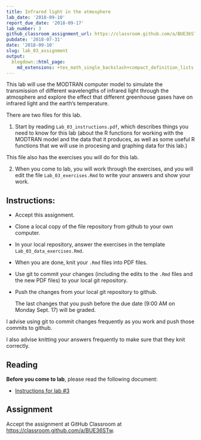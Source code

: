 ```yaml
---
title: Infrared light in the atmosphere
lab_date: '2018-09-10'
report_due_date: '2018-09-17'
lab_number: 3
github_classroom_assignment_url: https://classroom.github.com/a/BUE36STw
pubdate: '2018-07-31'
date: '2018-09-10'
slug: lab_03_assignment
output:
  blogdown::html_page:
    md_extensions: +tex_math_single_backslash+compact_definition_lists
---
```

This lab will use the MODTRAN computer model to simulate the transmission of different wavelengths of infrared light through the atmosphere and explore the effect that different greenhouse gases have on infrared light and the earth's temperature.

There are two files for this lab.

1. Start by reading `Lab_03_instructions.pdf`, which describes things you need
to know for this lab (about the R functions for working with the MODTRAN model
and the data that it produces, as well as some useful R functions that we will
use in procesing and graphing data for this lab.)

This file also has the exercises you will do for this lab.

2. When you come to lab, you will work through the exercises, and you will
edit the file `Lab_03_exercises.Rmd` to write your answers and show your
work.

## Instructions:

* Accept this assignment.
* Clone a local copy of the file repository from github to your
  own computer.
* In your local repository, answer the exercises in the template
  `Lab_03_data_exercises.Rmd`.
* When you are done, knit your `.Rmd` files into PDF files.
* Use git to commit your changes (including the edits to the `.Rmd` files
  and the new PDF files) to your local git repository.
* Push the changes from your local git repository to github.

    The last changes that you push before the due date 
    (9:00 AM on Monday Sept. 17) will be graded.

I advise using git to commit changes frequently as you work and push those commits
to github.

I also advise knitting your answers frequently to make sure that they 
knit correctly.


## Reading

**Before you come to lab**, please read the following document:

* [Instructions for lab #3](/lab_docs/lab_03_instructions)

## Assignment

Accept the assignment at GitHub Classroom at <https://classroom.github.com/a/BUE36STw>.
